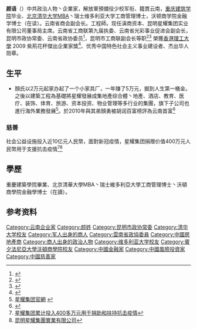 '''颜语'''（{{bd|1965年}}）中共政治人物丶企業家，解放軍預備役少校军衔、籍貫云南，[[重庆建筑学院|重庆建筑学院]]毕业、[[清华大学|北京清华大学]]MBA丶瑞士维多利亚大学工商管理博士，沃顿商学院金融学博士（在读）。云南省商会副会长。工程師。现任滇商资本、昆明星耀集团实业有限公司董事局主席。云南省工商联第九届执委、云南省光彩事业促进会副会长，昆明市政协常委、云南省政协委员<ref>{{cite web|url=http://cppcc.people.com.cn/GB/35377/13419878.html|title=云南省政协委员、昆明星耀集团实业董事长|access-date=2016-07-01|archive-date=2012-01-26|archive-url=https://web.archive.org/web/20120126181329/http://cppcc.people.com.cn/GB/35377/13419878.html|dead-url=no}}</ref>，昆明市工商联副会长等职<ref>{{cite web|url=http://renwu.hexun.com/figure_3039.shtml|title=颜语-和訊網|access-date=2016-06-29|archive-url=https://web.archive.org/web/20160914181510/http://renwu.hexun.com/figure_3039.shtml|archive-date=2016-09-14|dead-url=yes}}</ref><ref>{{cite web|url=http://www.cec-ceda.org.cn/famousdb/qiye944/manager.html|title=昆明星耀集团实业有限公司>>企业家风采|access-date=2016-06-29|archive-date=2014-06-01|archive-url=https://web.archive.org/web/20140601030645/http://www.cec-ceda.org.cn/famousdb/qiye944/manager.html|dead-url=no}}</ref> 榮獲[[香港理工大學|香港理工大學]] 2009 紫荊花杯傑出企業家獎<ref>{{cite web|url=http://www.polyu.edu.hk/cpa/Attachment/appendix_20091203_c.pdf|title=香港理工大學 2009 紫荊花杯傑出企業家獎|format=pdf|access-date=2016-06-30|archive-date=2016-08-20|archive-url=https://web.archive.org/web/20160820050649/http://www.polyu.edu.hk/cpa/Attachment/appendix_20091203_c.pdf|dead-url=no}}</ref>、优秀中国特色社会主义事业建设者、杰出华人勋章。
{{Infobox person
| 姓名     = 顏語
| 職業     =企业家<br>政协委员<br>風險投資家
| 出生日期  = {{birth year and age|1965}}
| 国籍     = {{PRC}}
| 政黨     = {{CPC}}
| 籍贯     = [[云南|云南]]
| 組織     =[[星耀集團|星耀集團]] 董事局主席 <br>[[滇商資本|滇商資本]]董事局主席

| 教育程度 = 重慶建築學院畢業<br>北京清華大學MBA <br>瑞士維多利亞大學工商管理博士<br>沃頓商學院金融學博士（在讀）

}}

==生平==
*顏氏以2万元起家办起了一个小家具厂，一年赚了5万元，掘到人生第一桶金。之後以建築工程為基礎將星耀發展成集地產综合體丶地產、酒店、教育、医疗、装饰、体育、旅游、资本投资、物业管理等多行业的集團，旗下子公司也進行海外業務發展<ref>[http://www.sinyaoo.com/list/cnIndex/1/163/auto/12/0.html 星耀集团官網] {{webarchive|url=https://web.archive.org/web/20160521145736/http://www.sinyaoo.com/Company.aspx |date=2016-05-21 }}</ref>。於2010年與其弟顏勇被胡润百富榜評為云南首富<ref>{{cite web|url=http://www.ynxwwkl.com/zx/2015/0831/284.html|title=胡润百富榜：星耀集团颜语兄弟云南首富三连冠|deadurl=yes|archiveurl=https://web.archive.org/web/20160814143033/http://www.ynxwwkl.com/zx/2015/0831/284.html|archivedate=2016-08-14}}</ref>
===慈善===
社会公益设施投入近10亿元人民幣，面對新冠疫情，星耀集团捐赠价值400万元人民幣用于支援抗击疫情<ref>[https://cnmobile.prnasia.com/story/273792-1.shtml 星耀集团累计投入400多万元用于捐助和扶持抗击疫情]</ref><ref>[http://paper.wenweipo.com/2016/12/08/zt1612080020.htm 昆明星耀集團實業有限公司]</ref>

==學歷==
重慶建築學院畢業、北京清華大學MBA丶瑞士維多利亞大學工商管理博士丶沃頓商學院金融學博士（在讀）。

==参考资料==
{{reflist|2}}



{{中国富豪榜}}
{{Authority control}}
{{DEFAULTSORT:Y}}
[[Category:云南企业家|Category:云南企业家]]
[[Category:颜姓|Category:颜姓]]
[[Category:昆明市政协常委|Category:昆明市政协常委]]
[[Category:清华大学校友|Category:清华大学校友]]
[[Category:军人出身的商人|Category:军人出身的商人]]
[[Category:雲南省政協委員|Category:雲南省政協委員]]
[[Category:中國房地產商|Category:中國房地產商]]
[[Category:商人出身的政治人物|Category:商人出身的政治人物]]
[[Category:维多利亚大学校友|Category:维多利亚大学校友]]
[[Category:賓夕法尼亞大學沃頓商學院校友|Category:賓夕法尼亞大學沃頓商學院校友]]
[[Category:中國金融家|Category:中國金融家]]
[[Category:中國風險投資家|Category:中國風險投資家]]
[[Category:中國慈善家|Category:中國慈善家]]